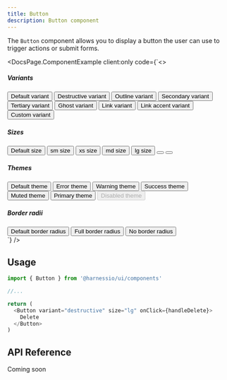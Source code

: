 ```yaml
---
title: Button
description: Button component
---
```


The `Button` component allows you to display a button the user can use to trigger actions or submit forms.


<DocsPage.ComponentExample
  client:only
  code={`<>
<h5>Variants</h5>
<div className="flex items-baseline flex-wrap gap-2">
  <Button>Default variant</Button>
  <Button variant="destructive">Destructive variant</Button>
  <Button variant="surface">Outline variant</Button>
  <Button variant="secondary">Secondary variant</Button>
  <Button variant="tertiary">Tertiary variant</Button>
  <Button variant="ghost">Ghost variant</Button>
  <Button variant="link">Link variant</Button>
  <Button variant="link_accent">Link accent variant</Button>
  <Button variant="custom">Custom variant</Button>
</div>

<h5>Sizes</h5>
<div className="flex items-baseline flex-wrap gap-2">
  <Button>Default size</Button>
  <Button size="sm">sm size</Button>
  <Button size="xs">xs size</Button>
  <Button size="md">md size</Button>
  <Button size="lg">lg size</Button>
  <Button size="icon">
    <Icon name="tick" />
  </Button>
  <Button size="sm_icon">
    <Icon name="tick" size="12" />
  </Button>
</div>

<h5>Themes</h5>
<div className="flex items-baseline flex-wrap gap-2">
  <Button>Default theme</Button>
  <Button theme="error">Error theme</Button>
  <Button theme="warning">Warning theme</Button>
  <Button theme="success">Success theme</Button>
  <Button theme="muted">Muted theme</Button>
  <Button theme="primary">Primary theme</Button>
  <Button theme="disabled" disabled>
    Disabled theme
  </Button>
</div>

<h5>Border radii</h5>
<div className="flex items-baseline flex-wrap gap-2">
  <Button>Default border radius</Button>
  <Button borderRadius="full">Full border radius</Button>
  <Button borderRadius="none">No border radius</Button>
</div>
</>`}
/>

## Usage

```typescript jsx
import { Button } from '@harnessio/ui/components'

//...

return (
  <Button variant="destructive" size="lg" onClick={handleDelete}>
    Delete
  </Button>
)
```

## API Reference

<Badge theme="emphasis">Coming soon</Badge>
